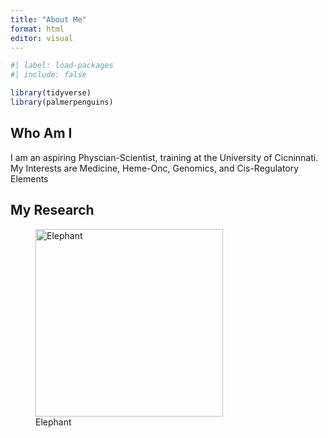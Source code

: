 ```yaml
---
title: "About Me"
format: html
editor: visual
---
```


```r
#| label: load-packages
#| include: false

library(tidyverse)
library(palmerpenguins)
```

## Who Am I

I am an aspiring Physcian-Scientist, training at the University of Cicninnati. 
My Interests are Medicine, Heme-Onc, Genomics, and Cis-Regulatory Elements

## My Research

![Elephant](Figure1.png){width=300}

